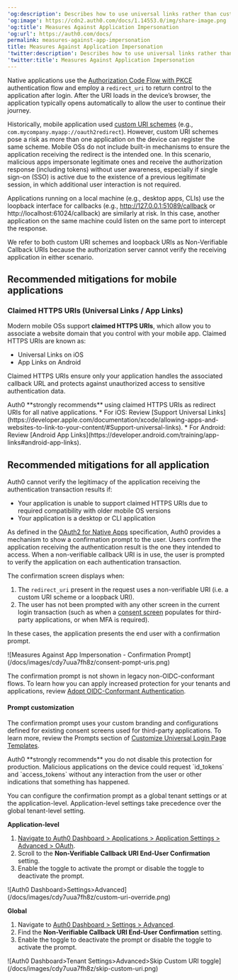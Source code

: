 ```yaml
---
'og:description': Describes how to use universal links rather than custom URL schemes to verify the legitimacy of authentication data.
'og:image': https://cdn2.auth0.com/docs/1.14553.0/img/share-image.png
'og:title': Measures Against Application Impersonation
'og:url': https://auth0.com/docs/
permalink: measures-against-app-impersonation
title: Measures Against Application Impersonation
'twitter:description': Describes how to use universal links rather than custom URL schemes to verify the legitimacy of authentication data.
'twitter:title': Measures Against Application Impersonation
---
```

Native applications use the [Authorization Code Flow with PKCE](/docs/get-started/authentication-and-authorization-flow/authorization-code-flow-with-pkce) authentication flow and employ a `redirect_uri` to return control to the application after login. After the URI loads in the device’s browser, the application typically opens automatically to allow the user to continue their journey.

Historically, mobile application used [custom URI schemes](https://developers.google.com/identity/protocols/oauth2/native-app#installed_app_redirect_methods) (e.g., `com.mycompany.myapp://oauth2redirect`). However, custom URI schemes pose a risk as more than one application on the device can register the same scheme. Mobile OSs do not include built-in mechanisms to ensure the application receiving the redirect is the intended one. In this scenario, malicious apps impersonate legitimate ones and receive the authorization response (including tokens) without user awareness, especially if single sign-on (SSO) is active due to the existence of a previous legitimate session, in which additional user interaction is not required.

Applications running on a local machine (e.g., desktop apps, CLIs) use the loopback interface for callbacks (e.g., http://127.0.0.1:51089/callback or http://localhost:61024/callback) are similarly at risk. In this case, another application on the same machine could listen on the same port to intercept the response.

We refer to both custom URI schemes and loopback URIs as Non-Verifiable Callback URIs because the authorization server cannot verify the receiving application in either scenario.

## Recommended mitigations for mobile applications
### Claimed HTTPS URIs (Universal Links / App Links)

Modern mobile OSs support **claimed HTTPS URIs**, which allow you to associate a website domain that you control with your mobile app. Claimed HTTPS URIs are known as:

* Universal Links on iOS
* App Links on Android

Claimed HTTPS URIs ensure only your application handles the associated callback URL and protects against unauthorized access to sensitive authentication data.

<Note>
Auth0 **strongly recommends** using claimed HTTPS URIs as redirect URIs for all native applications.
* For iOS: Review [Support Universal Links](https://developer.apple.com/documentation/xcode/allowing-apps-and-websites-to-link-to-your-content/#Support-universal-links).
* For Android: Review [Android App Links](https://developer.android.com/training/app-links#android-app-links).
</Note>

## Recommended mitigations for all application

Auth0 cannot verify the legitimacy of the application receiving the authentication transaction results if:
* Your application is unable to support claimed HTTPS URIs due to required compatibility with older mobile OS versions
* Your application is a desktop or CLI application

As defined in the [OAuth2 for Native Apps](https://datatracker.ietf.org/doc/html/rfc8252#section-8.6) specification, Auth0 provides a mechanism to show a confirmation prompt to the user. Users confirm the application receiving the authentication result is the one they intended to access. When a non-verifiable callback URI is in use, the user is prompted to verify the application on each authentication transaction.

The confirmation screen displays when:

1. The `redirect_uri` present in the request uses a non-verifiable URI (i.e. a custom URI scheme or a loopback URI).
2. The user has not been prompted with any other screen in the current login transaction (such as when a [consent screen](/docs/get-started/applications/confidential-and-public-applications/user-consent-and-third-party-applications) populates for third-party applications, or when MFA is required).

In these cases, the application presents the end user with a confirmation prompt.

<Frame>![Measures Against App Impersonation - Confirmation Prompt](/docs/images/cdy7uua7fh8z/consent-pompt-uris.png)</Frame>

The confirmation prompt is not shown in legacy non-OIDC-conformant flows. To learn how you can apply increased protection for your tenants and applications, review [Adopt OIDC-Conformant Authentication](/docs/authenticate/login/oidc-conformant-authentication).

#### Prompt customization

The confirmation prompt uses your custom branding and configurations defined for existing consent screens used for third-party applications. To learn more, review the Prompts section of [Customize Universal Login Page Templates](/docs/customize/login-pages/universal-login/customize-templates).

<Warning>
Auth0 **strongly recommends** you do not disable this protection for production. Malicious applications on the device could request `id_tokens` and `access_tokens` without any interaction from the user or other indications that something has happened.
</Warning>

You can configure the confirmation prompt as a global tenant settings  or at the application-level. Application-level settings take precedence over the global tenant-level setting.

**Application-level**

1. [Navigate to Auth0 Dashboard > Applications > Application Settings > Advanced > OAuth](https://manage.auth0.com/#/applications/settings).
2. Scroll to the **Non-Verifiable Callback URI End-User Confirmation** setting.
3. Enable the toggle to activate the prompt or disable the toggle to deactivate the prompt.

<Frame>![Auth0 Dashboard>Settings>Advanced](/docs/images/cdy7uua7fh8z/custom-uri-override.png)</Frame>

**Global**

1. Navigate to [Auth0 Dashboard > Settings > Advanced](https://manage.auth0.com/#/tenant/advanced).
2. Find the **Non-Verifiable Callback URI End-User Confirmation** setting.
3. Enable the toggle to deactivate the prompt or disable the toggle to activate the prompt.

<Frame>![Auth0 Dashboard>Tenant Settings>Advanced>Skip Custom URI toggle](/docs/images/cdy7uua7fh8z/skip-custom-uri.png)</Frame>
